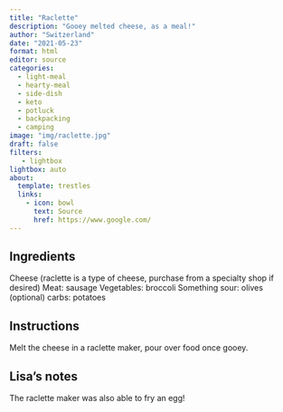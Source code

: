 ```yaml
---
title: "Raclette"
description: "Gooey melted cheese, as a meal!"
author: "Switzerland"
date: "2021-05-23"
format: html
editor: source
categories:
  - light-meal
  - hearty-meal
  - side-dish
  - keto
  - potluck
  - backpacking
  - camping
image: "img/raclette.jpg"
draft: false
filters:
   - lightbox
lightbox: auto
about:
  template: trestles
  links:
    - icon: bowl
      text: Source
      href: https://www.google.com/
---
```


## Ingredients

Cheese (raclette is a type of cheese, purchase from a specialty shop if desired)
Meat: sausage
Vegetables: broccoli
Something sour: olives
(optional) carbs: potatoes

## Instructions

Melt the cheese in a raclette maker, pour over food once gooey. 

## Lisa's notes

The raclette maker was also able to fry an egg!

